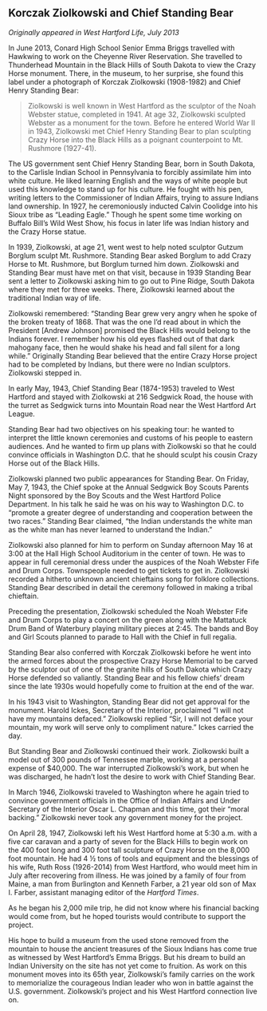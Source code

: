 ## Korczak Ziolkowski and Chief Standing Bear {-}

*Originally appeared in West Hartford Life, July 2013*

In June 2013, Conard High School Senior Emma Briggs travelled with Hawkwing to work on the Cheyenne River Reservation. She travelled to Thunderhead Mountain in the Black Hills of South Dakota to view the Crazy Horse monument. There, in the museum, to her surprise, she found this label under a photograph of Korczak Ziolkowski (1908-1982) and Chief Henry Standing Bear:

> Ziolkowski is well known in West Hartford as the sculptor of the Noah Webster statue, completed in 1941. At age 32, Ziolkowski sculpted Webster as a monument for the town. Before he entered World War II in 1943, Ziolkowski met Chief Henry Standing Bear to plan sculpting Crazy Horse into the Black Hills as a poignant counterpoint to Mt. Rushmore (1927-41).

The US government sent Chief Henry Standing Bear, born in South Dakota, to the Carlisle Indian School in Pennsylvania to forcibly assimilate him into white culture. He liked learning English and the ways of white people but used this knowledge to stand up for his culture. He fought with his pen, writing letters to the Commissioner of Indian Affairs, trying to assure Indians land ownership. In 1927, he ceremoniously inducted Calvin Coolidge into his Sioux tribe as “Leading Eagle.” Though he spent some time working on Buffalo Bill’s Wild West Show, his focus in later life was Indian history and the Crazy Horse statue.

In 1939, Ziolkowski, at age 21, went west to help noted sculptor Gutzum Borglum sculpt Mt. Rushmore. Standing Bear asked Borglum to add Crazy Horse to Mt. Rushmore, but Borglum turned him down. Ziolkowski and Standing Bear must have met on that visit, because in 1939 Standing Bear sent a letter to Ziolkowski asking him to go out to Pine Ridge, South Dakota where they met for three weeks. There, Ziolkowski learned about the traditional Indian way of life.

Ziolkowski remembered: “Standing Bear grew very angry when he spoke of the broken treaty of 1868. That was the one I’d read about in which the President [Andrew Johnson] promised the Black Hills would belong to the Indians forever. I remember how his old eyes flashed out of that dark mahogany face, then he would shake his head and fall silent for a long while.” Originally Standing Bear believed that the entire Crazy Horse project had to be completed by Indians, but there were no Indian sculptors. Ziolkowski stepped in.

In early May, 1943, Chief Standing Bear (1874-1953) traveled to West Hartford and stayed with Ziolkowski at 216 Sedgwick Road, the house with the turret as Sedgwick turns into Mountain Road near the West Hartford Art League.

Standing Bear had two objectives on his speaking tour: he wanted to interpret the little known ceremonies and customs of his people to eastern audiences. And he wanted to firm up plans with Ziolkowski so that he could convince officials in Washington D.C. that he should sculpt his cousin Crazy Horse out of the Black Hills.

Ziolkowski planned two public appearances for Standing Bear. On Friday, May 7, 1943, the Chief spoke at the Annual Sedgwick Boy Scouts Parents Night sponsored by the Boy Scouts and the West Hartford Police Department. In his talk he said he was on his way to Washington D.C. to “promote a greater degree of understanding and cooperation between the two races.” Standing Bear claimed, “the Indian understands the white man as the white man has never learned to understand the Indian.”

Ziolkowski also planned for him to perform on Sunday afternoon May 16 at 3:00 at the Hall High School Auditorium in the center of town. He was to appear in full ceremonial dress under the auspices of the Noah Webster Fife and Drum Corps. Townspeople needed to get tickets to get in. Ziolkowski recorded a hitherto unknown ancient chieftains song for folklore collections. Standing Bear described in detail the ceremony followed in making a tribal chieftain.

Preceding the presentation, Ziolkowski scheduled the Noah Webster Fife and Drum Corps to play a concert on the green along with the Mattatuck Drum Band of Waterbury playing military pieces at 2:45. The bands and Boy and Girl Scouts planned to parade to Hall with the Chief in full regalia.

Standing Bear also conferred with Korczak Ziolkowski before he went into the armed forces about the prospective Crazy Horse Memorial to be carved by the sculptor out of one of the granite hills of South Dakota which Crazy Horse defended so valiantly. Standing Bear and his fellow chiefs’ dream since the late 1930s would hopefully come to fruition at the end of the war.

In his 1943 visit to Washington, Standing Bear did not get approval for the monument. Harold Ickes, Secretary of the Interior, proclaimed “I will not have my mountains defaced.” Ziolkowski replied “Sir, I will not deface your mountain, my work will serve only to compliment nature.” Ickes carried the day.

But Standing Bear and Ziolkowski continued their work. Ziolkowski built a model out of 300 pounds of Tennessee marble, working at a personal expense of $40,000. The war interrupted Ziolkowski’s work, but when he was discharged, he hadn’t lost the desire to work with Chief Standing Bear.

In March 1946, Ziolkowski traveled to Washington where he again tried to convince government officials in the Office of Indian Affairs and Under Secretary of the Interior Oscar L. Chapman and this time, got their “moral backing.” Ziolkowski never took any government money for the project.

On April 28, 1947, Ziolkowski left his West Hartford home at 5:30 a.m. with a five car caravan and a party of seven for the Black Hills to begin work on the 400 foot long and 300 foot tall sculpture of Crazy Horse on the 8,000 foot mountain. He had 4 ½ tons of tools and equipment and the blessings of his wife, Ruth Ross (1926-2014) from West Hartford, who would meet him in July after recovering from illness. He was joined by a family of four from Maine, a man from Burlington and Kenneth Farber, a 21 year old son of Max I. Farber, assistant managing editor of the *Hartford Times*.

As he began his 2,000 mile trip, he did not know where his financial backing would come from, but he hoped tourists would contribute to support the project.

His hope to build a museum from the used stone removed from the mountain to house the ancient treasures of the Sioux Indians has come true as witnessed by West Hartford’s Emma Briggs. But his dream to build an Indian University on the site has not yet come to fruition. As work on this monument moves into its 65th year, Ziolkowski’s family carries on the work to memorialize the courageous Indian leader who won in battle against the U.S. government. Ziolkowski’s project and his West Hartford connection live on.
